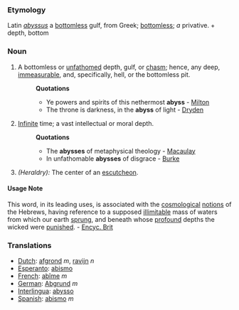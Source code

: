 ===Etymology===
Latin ''[[abyssus]]'' a [[bottomless]] gulf, from Greek; [[bottomless]]; ''a'' privative. +  depth, bottom
===Noun===
#A bottomless or [[unfathomed]] depth, gulf, or [[chasm]]; hence, any deep, [[immeasurable]], and, specifically, hell, or the bottomless pit.
#:'''Quotations'''
#:*Ye powers and spirits of this nethermost '''abyss''' - [[Milton]]
#:*The throne is darkness, in the '''abyss''' of light - [[Dryden]]
#[[Infinite]] time; a vast intellectual or moral depth.
#:'''Quotations'''
#:*The '''abysses''' of metaphysical theology - [[Macaulay]]
#:*In unfathomable '''abysses''' of disgrace - [[Burke]]
#''(Heraldry):'' The center of an [[escutcheon]].

====Usage Note====
This word, in its leading uses, is associated with the [[cosmological]] [[notions]] of the Hebrews, having reference to a supposed [[illimitable]] mass of waters from which our earth [[sprung]], and beneath whose [[profound]] depths the wicked were [[punished]]. - [[Encyc. Brit]]

===Translations===
*[[Dutch]]: [[afgrond]] ''m'', [[ravijn]] ''n''
*[[Esperanto]]: [[abismo]]
*[[French]]: [[abîme]] ''m''
*[[German]]: [[Abgrund]] ''m''
*[[Interlingua]]: [[abysso]]
*[[Spanish]]: [[abismo]] ''m''
